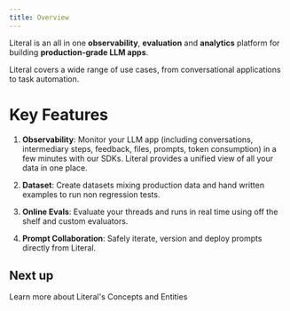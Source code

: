 ```yaml
---
title: Overview
---
```


Literal is an all in one **observability**, **evaluation** and **analytics** platform for building **production-grade LLM apps**.

Literal covers a wide range of use cases, from conversational applications to task automation.

# Key Features

1. **Observability**: Monitor your LLM app (including conversations, intermediary steps, feedback, files, prompts, token consumption) in a few minutes with our SDKs. Literal provides a unified view of all your data in one place.

2. **Dataset**: Create datasets mixing production data and hand written examples to run non regression tests.

3. **Online Evals**: Evaluate your threads and runs in real time using off the shelf and custom evaluators.

4. **Prompt Collaboration**: Safely iterate, version and deploy prompts directly from Literal.

## Next up

<Card title="Install the Literal SDK" icon="code" href="/get-started/installation">
  Learn more about Literal's Concepts and Entities
</Card>